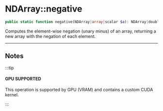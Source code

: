# NDArray::negative

```php
public static function negative(NDArray|array|scalar $a): NDArray|double;
```
Computes the element-wise negation (unary minus) of an array, returning a new array with the negation of each element.

---

## Notes

:::tip

#### GPU SUPPORTED
This operation is supported by GPU (VRAM) and contains a custom CUDA kernel.

:::